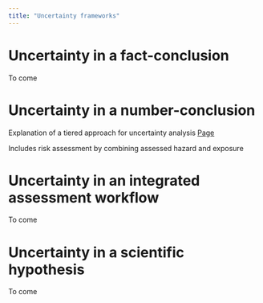 ```yaml
---
title: "Uncertainty frameworks"
---
```


# Uncertainty in a **fact-conclusion**

To come

# Uncertainty in a **number-conclusion** 

Explanation of a tiered approach for uncertainty analysis [Page](uncertainty_number.qmd)

Includes risk assessment by combining assessed hazard and exposure

# Uncertainty in an integrated assessment workflow 

To come

# Uncertainty in a **scientific hypothesis**

To come 

